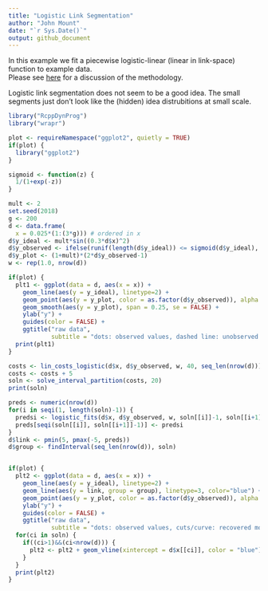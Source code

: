 ```yaml
---
title: "Logistic Link Segmentation"
author: "John Mount"
date: "`r Sys.Date()`"
output: github_document
---
```


In this example we fit a piecewise logistic-linear (linear in link-space) function to example data.  
Please see [here](https://github.com/WinVector/RcppDynProg) for a discussion of the methodology.

Logistic link segmentation does not seem to be a good idea. The small segments just don't look like the (hidden) idea distrubitions at small scale.

```r
library("RcppDynProg")
library("wrapr")

plot <- requireNamespace("ggplot2", quietly = TRUE)
if(plot) {
  library("ggplot2")
}

sigmoid <- function(z) {
  1/(1+exp(-z))
}

mult <- 2
set.seed(2018)
g <- 200
d <- data.frame(
  x = 0.025*(1:(3*g))) # ordered in x
d$y_ideal <- mult*sin((0.3*d$x)^2)
d$y_observed <- ifelse(runif(length(d$y_ideal)) <= sigmoid(d$y_ideal), 1, 0)
d$y_plot <- (1+mult)*(2*d$y_observed-1)
w <- rep(1.0, nrow(d))

if(plot) {
  plt1 <- ggplot(data = d, aes(x = x)) + 
    geom_line(aes(y = y_ideal), linetype=2) +
    geom_point(aes(y = y_plot, color = as.factor(d$y_observed)), alpha = 0.5) +
    geom_smooth(aes(y = y_plot), span = 0.25, se = FALSE) +
    ylab("y") +
    guides(color = FALSE) +
    ggtitle("raw data", 
            subtitle = "dots: observed values, dashed line: unobserved true values")
  print(plt1)
}

costs <- lin_costs_logistic(d$x, d$y_observed, w, 40, seq_len(nrow(d)))
costs <- costs + 5
soln <- solve_interval_partition(costs, 20)
print(soln)

preds <- numeric(nrow(d))
for(i in seqi(1, length(soln)-1)) {
  predsi <- logistic_fits(d$x, d$y_observed, w, soln[[i]]-1, soln[[i+1]]-2)
  preds[seqi(soln[[i]], soln[[i+1]]-1)] <- predsi
}
d$link <- pmin(5, pmax(-5, preds))
d$group <- findInterval(seq_len(nrow(d)), soln)


if(plot) {
  plt2 <- ggplot(data = d, aes(x = x)) + 
    geom_line(aes(y = y_ideal), linetype=2) +
    geom_line(aes(y = link, group = group), linetype=3, color="blue") +
    geom_point(aes(y = y_plot, color = as.factor(d$y_observed)), alpha = 0.5) +
    ylab("y") +
    guides(color = FALSE) +
    ggtitle("raw data", 
            subtitle = "dots: observed values, cuts/curve: recovered model")
  for(ci in soln) {
    if((ci>1)&&(ci<nrow(d))) {
      plt2 <- plt2 + geom_vline(xintercept = d$x[[ci]], color = "blue")
    }
  }
  print(plt2)
}
```
